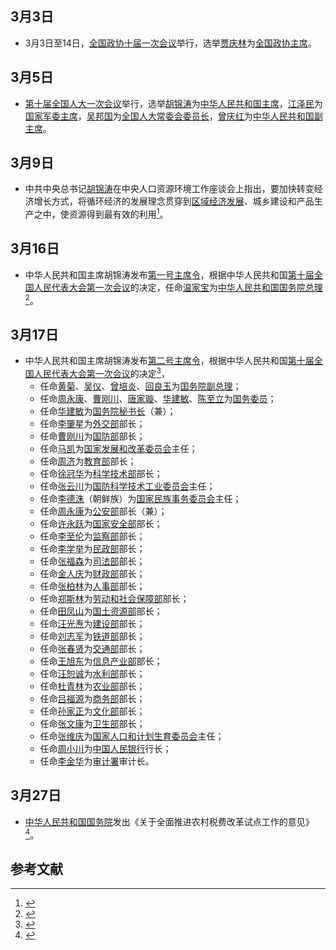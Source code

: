 <noinclude>
{{MonthInNewsChina|2003|3}}

== 3月3日 ==
* 3月3日至14日，[[中国人民政治协商会议第十届全国委员会|全国政协十届一次会议]]举行，选举[[贾庆林|贾庆林]]为[[中国人民政治协商会议全国委员会主席|全国政协主席]]。

== 3月5日 ==
*[[第十届全国人民代表大会|第十届全国人大一次会议]]举行，选举[[胡锦涛|胡锦涛]]为[[中华人民共和国主席|中华人民共和国主席]]，[[江泽民|江泽民]]为[[中华人民共和国中央军事委员会主席|国家军委主席]]，[[吴邦国|吴邦国]]为[[全国人民代表大会常务委员会委员长|全国人大常委会委员长]]，[[曾庆红|曾庆红]]为[[中华人民共和国副主席|中华人民共和国副主席]]。

== 3月9日 ==
*中共中央总书记[[胡锦涛|胡锦涛]]在中央人口资源环境工作座谈会上指出，要加快转变经济增长方式，将循环经济的发展理念贯穿到[[区域经济学|区域经济发展]]、城乡建设和产品生产之中，使资源得到最有效的利用<ref>{{Cite book|title=中国特色社会主义生态文明建设道路|last=《中国特色社会主义生态文明建设道路》编写组编|publisher=北京：中央文献出版社|year=2013|isbn=978-7-5073-3875-1|pages=317}}</ref>。

== 3月16日 ==
* 中华人民共和国主席胡锦涛发布[[第十届全国人民代表大会期间颁布的中华人民共和国主席令|第一号主席令]]，根据中华人民共和国[[第十届全国人民代表大会第一次会议|第十届全国人民代表大会第一次会议]]的决定，任命[[温家宝|温家宝]]为[[中华人民共和国国务院总理|中华人民共和国国务院总理]]<ref>{{Cite web|title=中华人民共和国主席令（第一号）|url=http://www.gov.cn/flfg/2008-03/16/content_921899.htm|accessdate=2021-02-18|work=中国政府网|archive-date=2015-11-10|archive-url=https://web.archive.org/web/20151110215536/http://www.gov.cn/flfg/2008-03/16/content_921899.htm|dead-url=no}}</ref>。

== 3月17日 ==
* 中华人民共和国主席胡锦涛发布[[第十届全国人民代表大会期间颁布的中华人民共和国主席令|第二号主席令]]，根据中华人民共和国[[第十届全国人民代表大会第一次会议|第十届全国人民代表大会第一次会议]]的决定<ref>{{Cite web|title=中华人民共和国主席令（十届第2号）|url=http://www.npc.gov.cn/zgrdw//npc/xinwen/xjrm/gwy/2003-04/04/content_312187.htm|accessdate=2021-02-18|work=中国人大网|archive-date=2021-08-20|archive-url=https://web.archive.org/web/20210820140806/http://www.npc.gov.cn/zgrdw//npc/xinwen/xjrm/gwy/2003-04/04/content_312187.htm}}</ref>，
**任命[[黄菊|黄菊]]、[[吴仪|吴仪]]、[[曾培炎|曾培炎]]、[[回良玉|回良玉]]为[[中华人民共和国国务院副总理|国务院副总理]]； 
**任命[[周永康|周永康]]、[[曹刚川|曹刚川]]、[[唐家璇|唐家璇]]、[[华建敏|华建敏]]、[[陈至立|陈至立]]为[[国务委员|国务委员]]； 
**任命[[华建敏|华建敏]]为[[中华人民共和国国务院秘书长|国务院秘书长]]（兼）； 
**任命[[李肇星|李肇星]]为[[中华人民共和国外交部|外交部]]部长； 
**任命[[曹刚川|曹刚川]]为[[中华人民共和国国防部|国防部]]部长； 
**任命[[马凯_(官员)|马凯]]为[[中华人民共和国国家发展和改革委员会|国家发展和改革委员会]]主任； 
**任命[[周济|周济]]为[[中华人民共和国教育部|教育部]]部长； 
**任命[[徐冠华|徐冠华]]为[[中华人民共和国科学技术部|科学技术部]]部长； 
**任命[[张云川|张云川]]为[[中华人民共和国国防科学技术工业委员会|国防科学技术工业委员会]]主任； 
**任命[[李德洙|李德洙]]（朝鲜族）为[[中华人民共和国国家民族事务委员会|国家民族事务委员会]]主任；
**任命[[周永康|周永康]]为[[中华人民共和国公安部|公安部]]部长（兼）；
**任命[[许永跃|许永跃]]为[[中华人民共和国国家安全部|国家安全部]]部长；
**任命[[李至伦|李至伦]]为[[中华人民共和国监察部|监察部]]部长；
**任命[[李学举|李学举]]为[[中华人民共和国民政部|民政部]]部长；
**任命[[张福森|张福森]]为[[中华人民共和国司法部|司法部]]部长；
**任命[[金人庆|金人庆]]为[[中华人民共和国财政部|财政部]]部长；
**任命[[张柏林|张柏林]]为[[中华人民共和国人事部|人事部]]部长；
**任命[[郑斯林|郑斯林]]为[[中华人民共和国劳动和社会保障部|劳动和社会保障部]]部长；
**任命[[田凤山|田凤山]]为[[中华人民共和国国土资源部|国土资源部]]部长；
**任命[[汪光焘|汪光焘]]为[[中华人民共和国建设部|建设部]]部长；
**任命[[刘志军|刘志军]]为[[中华人民共和国铁道部|铁道部]]部长；
**任命[[张春贤|张春贤]]为[[中华人民共和国交通部|交通部]]部长；
**任命[[王旭东_(1946年)|王旭东]]为[[中华人民共和国信息产业部|信息产业部]]部长；
**任命[[汪恕诚|汪恕诚]]为[[中华人民共和国水利部|水利部]]部长；
**任命[[杜青林|杜青林]]为[[中华人民共和国农业部|农业部]]部长；
**任命[[吕福源|吕福源]]为[[中华人民共和国商务部|商务部]]部长；
**任命[[孙家正|孙家正]]为[[中华人民共和国文化部|文化部]]部长；
**任命[[张文康|张文康]]为[[中华人民共和国卫生部|卫生部]]部长；
**任命[[张维庆|张维庆]]为[[中华人民共和国国家人口和计划生育委员会|国家人口和计划生育委员会]]主任；
**任命[[周小川|周小川]]为[[中国人民银行|中国人民银行]]行长；
**任命[[李金华_(审计长)|李金华]]为[[中华人民共和国审计署|审计署]]审计长。

==3月27日==
*[[中华人民共和国国务院|中华人民共和国国务院]]发出《关于全面推进农村税费改革试点工作的意见》<ref>{{Cite book|title=崛起之路 共和国风云60年|last=徐文钦编著|publisher=北京：中央文献出版社|year=2009|isbn=978-7-5073-2797-7|pages=226}}</ref>。

== 参考文献 ==
{{Reflist|2}}

{{Portal:中國大陸新聞動態/Footer}}
</noinclude>